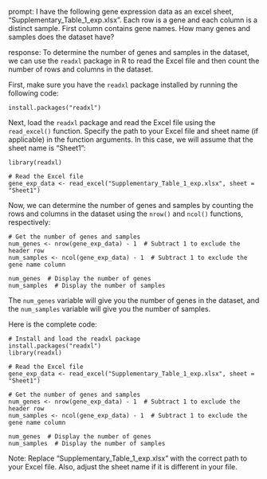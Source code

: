 prompt:
I have the following gene expression data as an excel sheet, "Supplementary_Table_1_exp.xlsx". Each row is a gene and each column is a distinct sample. First column contains gene names. How many genes and samples does the dataset have?

response:
To determine the number of genes and samples in the dataset, we can use the `readxl` package in R to read the Excel file and then count the number of rows and columns in the dataset.

First, make sure you have the `readxl` package installed by running the following code:
```
install.packages("readxl")
```

Next, load the `readxl` package and read the Excel file using the `read_excel()` function. Specify the path to your Excel file and sheet name (if applicable) in the function arguments. In this case, we will assume that the sheet name is "Sheet1":
```
library(readxl)

# Read the Excel file
gene_exp_data <- read_excel("Supplementary_Table_1_exp.xlsx", sheet = "Sheet1")
```

Now, we can determine the number of genes and samples by counting the rows and columns in the dataset using the `nrow()` and `ncol()` functions, respectively:
```
# Get the number of genes and samples
num_genes <- nrow(gene_exp_data) - 1  # Subtract 1 to exclude the header row
num_samples <- ncol(gene_exp_data) - 1  # Subtract 1 to exclude the gene name column

num_genes  # Display the number of genes
num_samples  # Display the number of samples
```

The `num_genes` variable will give you the number of genes in the dataset, and the `num_samples` variable will give you the number of samples.

Here is the complete code:
```
# Install and load the readxl package
install.packages("readxl")
library(readxl)

# Read the Excel file
gene_exp_data <- read_excel("Supplementary_Table_1_exp.xlsx", sheet = "Sheet1")

# Get the number of genes and samples
num_genes <- nrow(gene_exp_data) - 1  # Subtract 1 to exclude the header row
num_samples <- ncol(gene_exp_data) - 1  # Subtract 1 to exclude the gene name column

num_genes  # Display the number of genes
num_samples  # Display the number of samples
```
Note: Replace "Supplementary_Table_1_exp.xlsx" with the correct path to your Excel file. Also, adjust the sheet name if it is different in your file.
